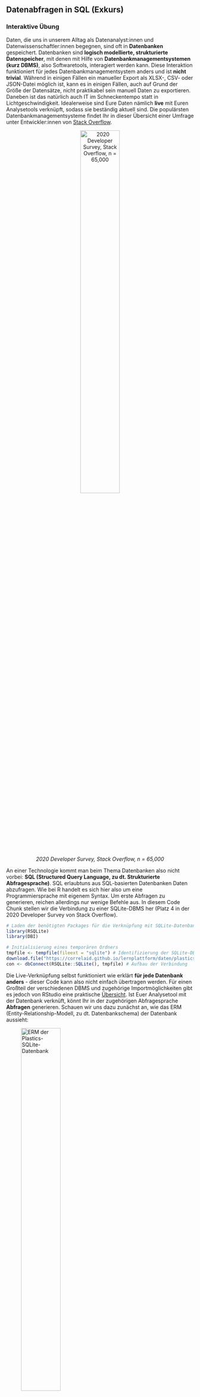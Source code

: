 ## Datenabfragen in SQL (Exkurs)


### Interaktive Übung
Daten, die uns in unserem Alltag als Datenanalyst:innen und Datenwissenschaftler:innen begegnen, sind oft in **Datenbanken** gespeichert. Datenbanken sind **logisch modellierte, strukturierte Datenspeicher**, mit denen mit Hilfe von **Datenbankmanagementsystemen (kurz DBMS)**, also Softwaretools, interagiert werden kann. Diese Interaktion funktioniert für jedes Datenbankmanagementsystem anders und ist **nicht trivial**. Während in einigen Fällen ein manueller Export als XLSX-, CSV- oder JSON-Datei möglich ist, kann es in einigen Fällen, auch auf Grund der Größe der Datensätze, nicht praktikabel sein manuell Daten zu exportieren. Daneben ist das natürlich auch IT im Schneckentempo statt in Lichtgeschwindigkeit. Idealerweise sind Eure Daten nämlich **live** mit Euren Analysetools verknüpft, sodass sie beständig aktuell sind. Die populärsten Datenbankmanagementsysteme findet Ihr in dieser Übersicht einer Umfrage unter Entwickler:innen von [Stack Overflow](https://insights.stackoverflow.com/survey/2020#technology-databases-all-respondents4){target="_blank}.

<center>

![*2020 Developer Survey, Stack Overflow, n = 65,000*](https://correlaid.org/images/popular_dbms.png){#id .class width=50% height=50%}

</center>

An einer Technologie kommt man beim Thema Datenbanken also nicht vorbei: **SQL (Structured Query Language, zu dt. Strukturierte Abfragesprache)**. SQL erlaubtuns aus SQL-basierten Datenbanken Daten abzufragen. Wie bei R handelt es sich hier also um eine Programmiersprache mit eigenem Syntax. Um erste Abfragen zu generieren, reichen allerdings nur wenige Befehle aus. In diesem Code Chunk stellen wir die Verbindung zu einer SQLite-DBMS her (Platz 4 in der 2020 Developer Survey von Stack Overflow).

```r
# Laden der benötigten Packages für die Verknüpfung mit SQLite-Datenbanken
library(RSQLite)
library(DBI)

# Initialisierung eines temporären Ordners
tmpfile <- tempfile(fileext = "sqlite") # Identifizierung der SQLite-DB über das Suffix "sqlite"
download.file("https://correlaid.github.io/lernplattform/daten/plastics.sqlite", tmpfile) # Herunterladen der temporären Datei
con <- dbConnect(RSQLite::SQLite(), tmpfile) # Aufbau der Verbindung
```

Die Live-Verknüpfung selbst funktioniert wie erklärt **für jede Datenbank anders** - dieser Code kann also nicht einfach übertragen werden. Für einen Großteil der verschiedenen DBMS und zugehörige Importmöglichkeiten gibt es  jedoch von RStudio eine praktische [Übersicht](https://db.rstudio.com/tooling/pro-drivers/){target="_blank"}. Ist Euer Analysetool mit der Datenbank verknüft, könnt Ihr in der zugehörigen Abfragesprache **Abfragen** generieren. Schauen wir uns dazu zunächst an, wie das ERM (Entity-Relationship-Modell, zu dt. Datenbankschema) der Datenbank aussieht:

![*ERM der Plastics-SQLite-Datenbank*](https://correlaid.org/images/ERM.png){#id .class width=50% height=50%}

```r
quiz(
  caption = "Was fällt Euch auf?",
  question_numeric(
    "Wie viele Tabellen enthält das Datenbankschema?",
    answer(3, correct = TRUE),
    correct = "Richtig! Bei den Tabellen Audit Plastic und Community handelt es sich um Entitäten, also identifizierbare Objekte, während in der Tabelle Countries lediglich eine Beziehung zwischen den beiden Entitätstabellen hergestellt wird. Alle Tabellen haben Attribute (Eigenschaften).",
    incorrect = "Leider falsch. Es gibt drei Tabellen. Bei den Tabellen Audit Plastic und Community handelt es sich um Entitäten, also identifizierbare Objekte, während in der Tabelle Countries lediglich eine Beziehung zwischen den beiden Entitätstabellen hergestellt wird. Alle Tabellen haben Attribute (Eigenschaften).",
    allow_retry = TRUE,
    try_again_button = "Nochmal versuchen"
  ), 
  question(
    "Anhand welchen Attributs werden die Tabellen verknüpft?",
    answer("year"),
    answer("plastics"),
    answer("countrycode", correct = TRUE),
    correct = "Richtig! Das erkennt man daran, dass dieses Attribut in allen drei Tabellen auftaucht.",
    incorrect = "Leider falsch. Das erkennt man an dem Attribut countrycode, das in allen drei Tabellen auftaucht." ,
    allow_retry = TRUE,
    try_again_button = "Nochmal versuchen"
  )
)
```

In einer **idealen Welt** würde so auch unser Datensatz aussehen - aufgeteilt nach Entitäten (identifizierbare Objekte) und ihren jeweiligen Attributen (Eigenschaften) in drei klar benannten Tabellen, in der jede Zeile für eine Beobachtung steht. In der realen Welt passiert das allerdings selten. So ist es eben. Wichtig ist, dass Ihr auch mit solchen Daten arbeiten könnt, aber versteht, dass Eure Datenbanken idealerweise dieser Grundlogik folgen.

Für **SQL-basierte Datenbanken** werden Abfragen nun in der zugehörigen Abfragesprache SQL erstellt. Mit `dbListTables(Verbindung)` könnt Ihr Euch die Tabelle, die das DBMS enthält **anzeigen** lassen. Mit `dbReadTable(Verbindung, Tabelle)` könnt Ihr die gewünschte **Gesamttabelle laden** und als Objekt in R **speichern**. Mit `dbGetQuery(Verbindung, "SQL Befehl")` könnt Ihr die Tabelle filtern und so **Teilmengen des Datensatzes laden** (und ggf. in R als Objekt speichern).

```r
# Abfrage der Tabellen
dbListTables(con)

# Speicherung der Tabelle "Audit Plastic" als Objekt
audit_plastic <- dbReadTable(con, "audits")

# Laden eines gefilterten Datensatzes (Land = Benin)
dbGetQuery(con, "SELECT *
                 FROM audits
                 WHERE countrycode = 'BEN'") # Achtung: Während wir R Ist-gleich-Vergleiche mit "==" initialisieren, benutzt man in SQL nur ein "="

# Laden eines gefilterten Datensatzes (Hersteller = Nice And Lovely)
dbGetQuery(con, "SELECT *
                 FROM audits
                 WHERE parent_company = 'Nice And Lovely'")
```
Die wichtigsten **Befehle zur Datenabfrage in SQL** sind:

- `SELECT`: **Auswahl** aller **Spalten** (mit *) oder definierter Spalten
- `FROM`: **Auswahl** eines **Datensatzes**
- `WHERE`: **Filtern des Datensatzes** auf Basis von Kriterien


Versucht hier die Datentabelle "events" für Australien zu filtern.
```r
# Euer Code hier
```

```r
# Laden eines gefilterten Datensatzes (Land = AUS)
dbGetQuery(con, "SELECT *
                 FROM events
                 WHERE countrycode = 'AUS'")
```
```r
grade_this_code()
```

Im letzten Schritt **schließen** wir **immer** die **Verbindung** zu der Datenbank mit dem Befehl `dbDisconnect()`.
```r
# Schließen der DB-Verbindung
dbDisconnect(con)
```

SQLite-Datenbanken benötigen in der Regel **kein Passwort** (und somit auch keinen Code für die Authentifizierung). Falls das für Euch notwendig ist, findet Ihr in der Dokumentation von RStudio in den Kapiteln [Database](https://docs.rstudio.com/connect/1.7.8/admin/database-provider.html){target="_blank"} und [Authentication](https://docs.rstudio.com/connect/1.7.8/admin/authentication.html){target="_blank"} Hilfestellungen.

Ihr wollt mehr SQL lernen? Unser Partner Dataquest bietet den Kurs ["SQL Fundamentals"](https://app.dataquest.io/path/sql-fundamentals){target="_blank"} an.